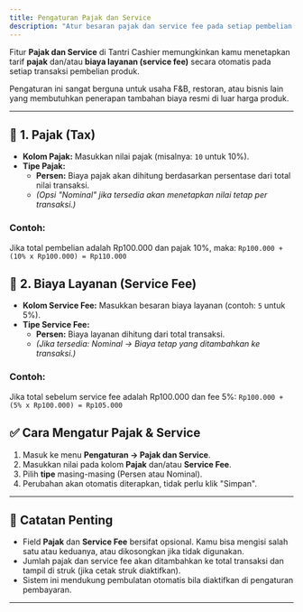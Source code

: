 ```yaml
---
title: Pengaturan Pajak dan Service
description: "Atur besaran pajak dan service fee pada setiap pembelian produk di Tantri Cashier"
---
```


Fitur **Pajak dan Service** di Tantri Cashier memungkinkan kamu menetapkan tarif **pajak** dan/atau **biaya layanan (service fee)** secara otomatis pada setiap transaksi pembelian produk.

Pengaturan ini sangat berguna untuk usaha F&B, restoran, atau bisnis lain yang membutuhkan penerapan tambahan biaya resmi di luar harga produk.

---

## 🧾 1. Pajak (Tax)

- **Kolom Pajak:** Masukkan nilai pajak (misalnya: `10` untuk 10%).
- **Tipe Pajak:**
  - **Persen:** Biaya pajak akan dihitung berdasarkan persentase dari total nilai transaksi.
  - _(Opsi "Nominal" jika tersedia akan menetapkan nilai tetap per transaksi.)_

### Contoh:

Jika total pembelian adalah Rp100.000 dan pajak 10%, maka:
`Rp100.000 + (10% x Rp100.000) = Rp110.000`

## 💼 2. Biaya Layanan (Service Fee)

- **Kolom Service Fee:** Masukkan besaran biaya layanan (contoh: `5` untuk 5%).
- **Tipe Service Fee:**
  - **Persen:** Biaya layanan dihitung dari total transaksi.
  - _(Jika tersedia: Nominal → Biaya tetap yang ditambahkan ke transaksi.)_

### Contoh:

Jika total sebelum service fee adalah Rp100.000 dan fee 5%:
`Rp100.000 + (5% x Rp100.000) = Rp105.000`

## ✅ Cara Mengatur Pajak & Service

1. Masuk ke menu **Pengaturan → Pajak dan Service**.
2. Masukkan nilai pada kolom **Pajak** dan/atau **Service Fee**.
3. Pilih **tipe** masing-masing (Persen atau Nominal).
4. Perubahan akan otomatis diterapkan, tidak perlu klik "Simpan".

---

## 📌 Catatan Penting

- Field **Pajak** dan **Service Fee** bersifat opsional. Kamu bisa mengisi salah satu atau keduanya, atau dikosongkan jika tidak digunakan.
- Jumlah pajak dan service fee akan ditambahkan ke total transaksi dan tampil di struk (jika cetak struk diaktifkan).
- Sistem ini mendukung pembulatan otomatis bila diaktifkan di pengaturan pembayaran.

---
